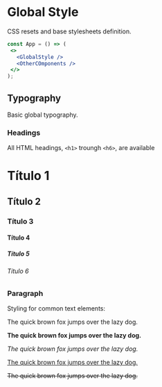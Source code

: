 
<Meta title="Styles/GlobalStyle" Component={GlobalStyle} />

# Global Style
 CSS resets and base stylesheets definition.

 ```jsx
 const App = () => (
  <>
    <GlobalStyle />
    <OtherCOmponents />
  </>
 );
 ```
 ## Typography
 Basic global typography.

 ### Headings
 All HTML headings, `<h1>` troungh `<h6>`, are available
<Preview>
  <Story name="Headings">
    <div>
        <h1>Título 1</h1>
        <h2>Título 2</h2>
        <h3>Título 3</h3>
        <h4>Título 4</h4>
        <h5>Título 5</h5>
        <h6>Título 6</h6>
    </div>
  </Story>
 </Preview>

 ### Paragraph

 Styling for common text elements:

 <Preview>
  <Story name="Paragraph">
    <div>
      <p>The quick brown fox jumps over the lazy dog.</p>
      <p>
        <strong>The quick brown fox jumps over the lazy dog.</strong>
      </p>
      <p>
        <em>The quick brown fox jumps over the lazy dog.</em>
      </p>
      <p>
        <u>The quick brown fox jumps over the lazy dog.</u>
      </p>
      <p>
        <s>The quick brown fox jumps over the lazy dog.</s>
      </p>
    </div>
  </Story>
 </Preview>


